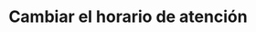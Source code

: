 ---
title: "Cambiar el horario de atención"
description: "Usa este método para cambiar el horario de atención"
openapi: "Post /updateStoreSchedule"
---